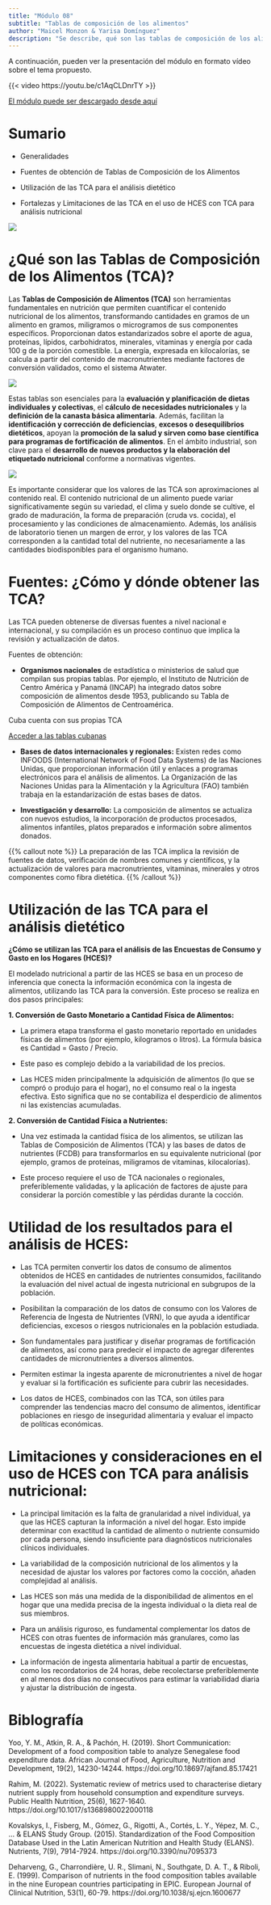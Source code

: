 ```yaml
---
title: "Módulo 08"
subtitle: "Tablas de composición de los alimentos"
author: "Maicel Monzon & Yarisa Domínguez"
description: "Se describe, qué son las tablas de composición de los alimentos, cómo y dónde obtenerlas, así cómo se utilizan para el análisis de HCES."
---
```


A continuación, pueden ver la presentación del módulo en formato vídeo sobre el tema propuesto.

{{< video https://youtu.be/c1AqCLDnrTY >}}


[El módulo puede ser descargado desde aquí](/static/videos/videomodulo08.zip)



# Sumario

- Generalidades 

- Fuentes de obtención  de Tablas de Composición de los Alimentos 

- Utilización de las TCA para el análisis dietético

- Fortalezas y Limitaciones  de las TCA en el uso de HCES con TCA para análisis nutricional

![](/static/images/modulo08.png){fig-align="center"}


# ¿Qué son las Tablas de Composición de los Alimentos (TCA)?

Las **Tablas de Composición de Alimentos (TCA)** son herramientas fundamentales en nutrición que permiten cuantificar el contenido nutricional de los alimentos, transformando cantidades en gramos de un alimento en gramos, miligramos o microgramos de sus componentes específicos. Proporcionan datos estandarizados sobre el aporte de agua, proteínas, lípidos, carbohidratos, minerales, vitaminas y energía por cada 100 g de la porción comestible. La energía, expresada en kilocalorías, se calcula a partir del contenido de macronutrientes mediante factores de conversión validados, como el sistema Atwater.

![](/static/imagesmodulo08contenido.png){fig-align="center"}

Estas tablas son esenciales para la **evaluación y planificación de dietas individuales y colectivas**, el **cálculo de necesidades nutricionales** y la **definición de la canasta básica alimentaria**. Además, facilitan la **identificación y corrección de deficiencias**, **excesos o desequilibrios dietéticos**, apoyan la **promoción de la salud y sirven como base científica para programas de fortificación de alimentos**. En el ámbito industrial, son clave para el **desarrollo de nuevos productos y la elaboración del etiquetado nutricional** conforme a normativas vigentes.


![](/static/images/modulo08tablas.png){fig-align="center"}


:::{.callout-note collapse="false"}
Es importante considerar que los valores de las TCA son aproximaciones al contenido real. El contenido nutricional de un alimento puede variar significativamente según su variedad, el clima y suelo donde se cultive, el grado de maduración, la forma de preparación (cruda vs. cocida), el procesamiento y las condiciones de almacenamiento. Además, los análisis de laboratorio tienen un margen de error, y los valores de las TCA corresponden a la cantidad total del nutriente, no necesariamente a las cantidades biodisponibles para el organismo humano.
:::


# Fuentes: ¿Cómo y dónde obtener las TCA?

Las TCA pueden obtenerse de diversas fuentes a nivel nacional e internacional, y su compilación es un proceso continuo que implica la revisión y actualización de datos.

Fuentes de obtención:

- **Organismos nacionales** de estadística o ministerios de salud que compilan sus propias tablas. Por ejemplo, el Instituto de Nutrición de Centro América y Panamá (INCAP) ha integrado datos sobre composición de alimentos desde 1953, publicando su Tabla de Composición de Alimentos de Centroamérica. 

Cuba cuenta con sus propias TCA

[Acceder a las tablas cubanas](../../recursos/tablas/tablas.qmd)

- **Bases de datos internacionales y regionales:** Existen redes como INFOODS (International Network of Food Data Systems) de las Naciones Unidas, que proporcionan información útil y enlaces a programas electrónicos para el análisis de alimentos. La Organización de las Naciones Unidas para la Alimentación y la Agricultura (FAO) también trabaja en la estandarización de estas bases de datos.


- **Investigación y desarrollo:** La composición de alimentos se actualiza con nuevos estudios, la incorporación de productos procesados, alimentos infantiles, platos preparados e información sobre alimentos donados.


{{% callout note %}}
La preparación de las TCA implica la revisión de fuentes de datos, verificación de nombres comunes y científicos, y la actualización de valores para macronutrientes, vitaminas, minerales y otros componentes como fibra dietética.
{{% /callout %}}


# Utilización de las TCA para el análisis dietético

**¿Cómo se utilizan las TCA para el análisis de las Encuestas de Consumo y Gasto en los Hogares (HCES)?**

El modelado nutricional a partir de las HCES se basa en un proceso de inferencia que conecta la información económica con la ingesta de alimentos, utilizando las TCA para la conversión. Este proceso se realiza en dos pasos principales:

**1. Conversión de Gasto Monetario a Cantidad Física de Alimentos:**

  - La primera etapa transforma el gasto monetario reportado en unidades físicas de alimentos (por ejemplo, kilogramos o litros). La fórmula básica es Cantidad = Gasto / Precio.
  
  - Este paso es complejo debido a la variabilidad de los precios.
  
  - Las HCES miden principalmente la adquisición de alimentos (lo que se compró o produjo para el hogar), no el consumo real o la ingesta efectiva. Esto significa que no se contabiliza el desperdicio de alimentos ni las existencias acumuladas.


**2. Conversión de Cantidad Física a Nutrientes:**

  - Una vez estimada la cantidad física de los alimentos, se utilizan las Tablas de Composición de Alimentos (TCA) y las bases de datos de nutrientes (FCDB) para transformarlos en su equivalente nutricional (por ejemplo, gramos de proteínas, miligramos de vitaminas, kilocalorías).
  
  - Este proceso requiere el uso de TCA nacionales o regionales, preferiblemente validadas, y la aplicación de factores de ajuste para considerar la porción comestible y las pérdidas durante la cocción.
  
# Utilidad de los resultados para el análisis de HCES:

- Las TCA permiten convertir los datos de consumo de alimentos obtenidos de HCES en cantidades de nutrientes consumidos, facilitando la evaluación del nivel actual de ingesta nutricional en subgrupos de la población.

- Posibilitan la comparación de los datos de consumo con los Valores de Referencia de Ingesta de Nutrientes (VRN), lo que ayuda a identificar deficiencias, excesos o riesgos nutricionales en la población estudiada.

- Son fundamentales para justificar y diseñar programas de fortificación de alimentos, así como para predecir el impacto de agregar diferentes cantidades de micronutrientes a diversos alimentos.


- Permiten estimar la ingesta aparente de micronutrientes a nivel de hogar y evaluar si la fortificación es suficiente para cubrir las necesidades.

- Los datos de HCES, combinados con las TCA, son útiles para comprender las tendencias macro del consumo de alimentos, identificar poblaciones en riesgo de inseguridad alimentaria y evaluar el impacto de políticas económicas.

# Limitaciones y consideraciones en el uso de HCES con TCA para análisis nutricional:

- La principal limitación es la falta de granularidad a nivel individual, ya que las HCES capturan la información a nivel del hogar. Esto impide determinar con exactitud la cantidad de alimento o nutriente consumido por cada persona, siendo insuficiente para diagnósticos nutricionales clínicos individuales.

- La variabilidad de la composición nutricional de los alimentos y la necesidad de ajustar los valores por factores como la cocción, añaden complejidad al análisis.

- Las HCES son más una medida de la disponibilidad de alimentos en el hogar que una medida precisa de la ingesta individual o la dieta real de sus miembros.

- Para un análisis riguroso, es fundamental complementar los datos de HCES con otras fuentes de información más granulares, como las encuestas de ingesta dietética a nivel individual.

- La información de ingesta alimentaria habitual a partir de encuestas, como los recordatorios de 24 horas, debe recolectarse preferiblemente en al menos dos días no consecutivos para estimar la variabilidad diaria y ajustar la distribución de ingesta.

# Biblografía

Yoo, Y. M., Atkin, R. A., & Pachón, H. (2019). Short Communication: Development of a food composition table to analyze Senegalese food expenditure data. African Journal of Food, Agriculture, Nutrition and Development, 19(2), 14230-14244. https://doi.org/10.18697/ajfand.85.17421

Rahim, M. (2022). Systematic review of metrics used to characterise dietary nutrient supply from household consumption and expenditure surveys. Public Health Nutrition, 25(6), 1627-1640. https://doi.org/10.1017/s1368980022000118

Kovalskys, I., Fisberg, M., Gómez, G., Rigotti, A., Cortés, L. Y., Yépez, M. C., ... & ELANS Study Group. (2015). Standardization of the Food Composition Database Used in the Latin American Nutrition and Health Study (ELANS). Nutrients, 7(9), 7914-7924. https://doi.org/10.3390/nu7095373

Deharveng, G., Charrondière, U. R., Slimani, N., Southgate, D. A. T., & Riboli, E. (1999). Comparison of nutrients in the food composition tables available in the nine European countries participating in EPIC. European Journal of Clinical Nutrition, 53(1), 60-79. https://doi.org/10.1038/sj.ejcn.1600677
